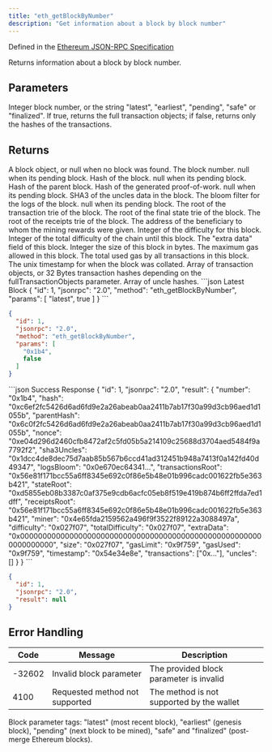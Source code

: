 ```yaml
---
title: "eth_getBlockByNumber"
description: "Get information about a block by block number"
---
```


Defined in the [Ethereum JSON-RPC Specification](https://ethereum.org/en/developers/docs/apis/json-rpc/)

<Info>
Returns information about a block by block number.
</Info>

## Parameters

<ParamField body="blockParameter" type="string" required>
Integer block number, or the string "latest", "earliest", "pending", "safe" or "finalized".
</ParamField>

<ParamField body="fullTransactionObjects" type="boolean" required>
If true, returns the full transaction objects; if false, returns only the hashes of the transactions.
</ParamField>

## Returns

<ResponseField name="result" type="object">
A block object, or null when no block was found.

<Expandable title="Block object properties">
<ResponseField name="number" type="string">
The block number. null when its pending block.
</ResponseField>

<ResponseField name="hash" type="string">
Hash of the block. null when its pending block.
</ResponseField>

<ResponseField name="parentHash" type="string">
Hash of the parent block.
</ResponseField>

<ResponseField name="nonce" type="string">
Hash of the generated proof-of-work. null when its pending block.
</ResponseField>

<ResponseField name="sha3Uncles" type="string">
SHA3 of the uncles data in the block.
</ResponseField>

<ResponseField name="logsBloom" type="string">
The bloom filter for the logs of the block. null when its pending block.
</ResponseField>

<ResponseField name="transactionsRoot" type="string">
The root of the transaction trie of the block.
</ResponseField>

<ResponseField name="stateRoot" type="string">
The root of the final state trie of the block.
</ResponseField>

<ResponseField name="receiptsRoot" type="string">
The root of the receipts trie of the block.
</ResponseField>

<ResponseField name="miner" type="string">
The address of the beneficiary to whom the mining rewards were given.
</ResponseField>

<ResponseField name="difficulty" type="string">
Integer of the difficulty for this block.
</ResponseField>

<ResponseField name="totalDifficulty" type="string">
Integer of the total difficulty of the chain until this block.
</ResponseField>

<ResponseField name="extraData" type="string">
The "extra data" field of this block.
</ResponseField>

<ResponseField name="size" type="string">
Integer the size of this block in bytes.
</ResponseField>

<ResponseField name="gasLimit" type="string">
The maximum gas allowed in this block.
</ResponseField>

<ResponseField name="gasUsed" type="string">
The total used gas by all transactions in this block.
</ResponseField>

<ResponseField name="timestamp" type="string">
The unix timestamp for when the block was collated.
</ResponseField>

<ResponseField name="transactions" type="array">
Array of transaction objects, or 32 Bytes transaction hashes depending on the fullTransactionObjects parameter.
</ResponseField>

<ResponseField name="uncles" type="array">
Array of uncle hashes.
</ResponseField>
</Expandable>
</ResponseField>

<RequestExample>
```json Latest Block
{
  "id": 1,
  "jsonrpc": "2.0",
  "method": "eth_getBlockByNumber",
  "params": [
    "latest",
    true
  ]
}
```

```json Specific Block
{
  "id": 1,
  "jsonrpc": "2.0",
  "method": "eth_getBlockByNumber",
  "params": [
    "0x1b4",
    false
  ]
}
```
</RequestExample>

<ResponseExample>
```json Success Response
{
  "id": 1,
  "jsonrpc": "2.0",
  "result": {
    "number": "0x1b4",
    "hash": "0xc6ef2fc5426d6ad6fd9e2a26abeab0aa2411b7ab17f30a99d3cb96aed1d1055b",
    "parentHash": "0x6c0f2fc5426d6ad6fd9e2a26abeab0aa2411b7ab17f30a99d3cb96aed1d1055b",
    "nonce": "0xe04d296d2460cfb8472af2c5fd05b5a214109c25688d3704aed5484f9a7792f2",
    "sha3Uncles": "0x1dcc4de8dec75d7aab85b567b6ccd41ad312451b948a7413f0a142fd40d49347",
    "logsBloom": "0x0e670ec64341...",
    "transactionsRoot": "0x56e81f171bcc55a6ff8345e692c0f86e5b48e01b996cadc001622fb5e363b421",
    "stateRoot": "0xd5855eb08b3387c0af375e9cdb6acfc05eb8f519e419b874b6ff2ffda7ed1dff",
    "receiptsRoot": "0x56e81f171bcc55a6ff8345e692c0f86e5b48e01b996cadc001622fb5e363b421",
    "miner": "0x4e65fda2159562a496f9f3522f89122a3088497a",
    "difficulty": "0x027f07",
    "totalDifficulty": "0x027f07",
    "extraData": "0x0000000000000000000000000000000000000000000000000000000000000000",
    "size": "0x027f07",
    "gasLimit": "0x9f759",
    "gasUsed": "0x9f759",
    "timestamp": "0x54e34e8e",
    "transactions": ["0x..."],
    "uncles": []
  }
}
```

```json Not Found
{
  "id": 1,
  "jsonrpc": "2.0",
  "result": null
}
```
</ResponseExample>

## Error Handling

| Code   | Message                        | Description |
| ------ | ------------------------------ | ----------- |
| -32602 | Invalid block parameter        | The provided block parameter is invalid |
| 4100   | Requested method not supported | The method is not supported by the wallet |

<Info>
Block parameter tags: "latest" (most recent block), "earliest" (genesis block), "pending" (next block to be mined), "safe" and "finalized" (post-merge Ethereum blocks).
</Info>



<PolicyBanner />